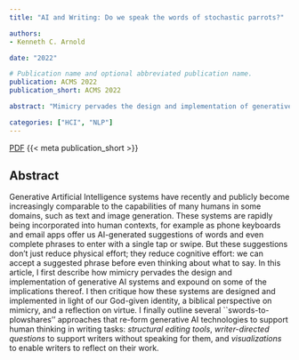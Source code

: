 ```yaml
---
title: "AI and Writing: Do we speak the words of stochastic parrots?"

authors:
- Kenneth C. Arnold

date: "2022"

# Publication name and optional abbreviated publication name.
publication: ACMS 2022
publication_short: ACMS 2022

abstract: "Mimicry pervades the design and implementation of generative AI systems. I reflect on this observation from a Christian perspective and outline various approaches to 'redeem' how we use the artificial parrots in writing."

categories: ["HCI", "NLP"]
---
```


[PDF](arnold2022mimicry.pdf) {{< meta publication_short >}}

## Abstract

Generative Artificial Intelligence systems have recently and publicly become increasingly comparable
to the capabilities of many humans in some domains, such as text and image generation.  These systems are
rapidly being incorporated into human contexts, for example as phone keyboards and email apps offer us
AI-generated suggestions of words and even complete phrases to enter with a single tap or swipe.  But
these suggestions don't just reduce physical effort; they reduce cognitive effort: we can accept a
suggested phrase before even thinking about what to say.  In this article, I first describe how mimicry
pervades the design and implementation of generative AI systems and expound on some of the implications thereof.
I then critique how these systems are designed and implemented in light of our God-given identity, a
biblical perspective on mimicry, and a reflection on virtue.  I finally outline several
``swords-to-plowshares'' approaches that re-form generative AI technologies to support human thinking in
writing tasks: *structural editing tools*, *writer-directed questions* to support writers
without speaking for them, and *visualizations* to enable writers to reflect on their work.